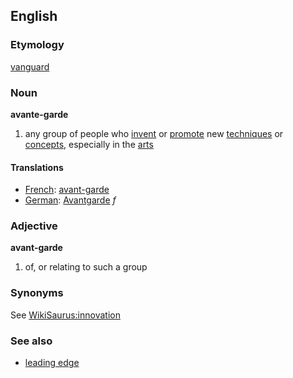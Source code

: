 ==English==
===Etymology===
{{F.}} [[vanguard]]
===Noun===
{{wikipedia}}
'''avante-garde'''
# any group of people who [[invent]] or [[promote]] new [[technique]]s or [[concept]]s, especially in the [[arts]]
====Translations====
*[[French]]: [[avant-garde]]
*[[German]]: [[Avantgarde]] ''f''
===Adjective===
'''avant-garde'''
# of, or relating to such a group
===Synonyms===
See [[WikiSaurus:innovation]]
===See also===
*[[leading edge]]